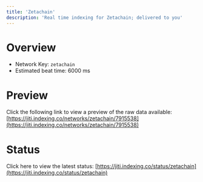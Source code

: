 ```yaml
---
title: 'Zetachain'
description: 'Real time indexing for Zetachain; delivered to you'
---
```


# Overview
- Network Key: `zetachain`
- Estimated beat time: 6000 ms

# Preview
Click the following link to view a preview of the raw data available: [https://jiti.indexing.co/networks/zetachain/7915538](https://jiti.indexing.co/networks/zetachain/7915538)

# Status
Click here to view the latest status: [https://jiti.indexing.co/status/zetachain](https://jiti.indexing.co/status/zetachain)
